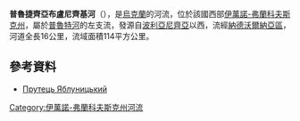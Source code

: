 '''普魯捷齊亞布盧尼齊基河'''（{{lang-uk|Прутець Яблуницький}}），是[[烏克蘭|烏克蘭]]的河流，位於該國西部[[伊萬諾-弗蘭科夫斯克州|伊萬諾-弗蘭科夫斯克州]]，屬於[[普魯特河|普魯特河]]的左支流，發源自[[波利亞尼齊亞_(伊萬諾-弗蘭科夫斯克州)|波利亞尼齊亞]]以西，流經[[納德沃爾納亞區|納德沃爾納亞區]]，河道全長16公里，流域面積114平方公里。

==參考資料==
* [https://web.archive.org/web/20131005022808/http://do.gendocs.ru/docs/index-29520.html?page=29 Прутець Яблуницький]

{{DEFAULTSORT:Прутець Яблуницький}}
[[Category:伊萬諾-弗蘭科夫斯克州河流|Category:伊萬諾-弗蘭科夫斯克州河流]]


{{Ukraine-river-stub}}
